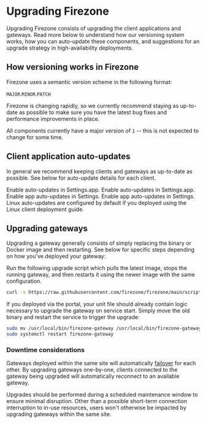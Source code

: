 
# Upgrading Firezone

Upgrading Firezone consists of upgrading the client applications and gateways.
Read more below to understand how our versioning system works, how you can
auto-update these components, and suggestions for an upgrade strategy in
high-availability deployments.

## How versioning works in Firezone

Firezone uses a semantic version scheme in the following format:

`MAJOR`.`MINOR`.`PATCH`

Firezone is changing rapidly, so we currently recommend staying as up-to-date as
possible to make sure you have the latest bug fixes and performance improvements
in place.

All components currently have a major version of `1` -- this is not expected to
change for some time.

## Client application auto-updates

In general we recommend keeping clients and gateways as up-to-date as possible.
See below for auto-update details for each client.

<TabsGroup>
  <TabsItem title="macOS" active>
    Enable auto-updates in Settings.app.
  </TabsItem>
  <TabsItem title="iOS">Enable auto-updates in Settings.app.</TabsItem>
  <TabsItem title="Android">Enable app auto-updates in Settings.</TabsItem>
  <TabsItem title="ChromeOS">Enable app auto-updates in Settings.</TabsItem>
  <TabsItem title="Linux">
    Linux auto-updates are configured by default if you deployed using the Linux
    client deployment guide.
  </TabsItem>
</TabsGroup>

## Upgrading gateways

Upgrading a gateway generally consists of simply replacing the binary or Docker
image and then restarting. See below for specific steps depending on how you've
deployed your gateway:

<TabsGroup>
<TabsItem title="Docker" active>

Run the following upgrade script which pulls the latest image, stops the running
gateway, and then restarts it using the newer image with the same configuration.

```bash
curl -s https://raw.githubusercontent.com/firezone/firezone/main/scripts/gateway-docker-upgrade.sh | bash
```

</TabsItem>
<TabsItem title="systemd">

If you deployed via the portal, your unit file should already contain logic
necessary to upgrade the gateway on service start. Simply move the old binary
and restart the service to trigger the upgrade:

```bash
sudo mv /usr/local/bin/firezone-gateway /usr/local/bin/firezone-gateway.bak
sudo systemctl restart firezone-gateway
```

</TabsItem>
</TabsGroup>

### Downtime considerations

Gateways deployed within the same site will automatically
[failover](/kb/deploy/gateways#failover) for each other. By upgrading gateways
one-by-one, clients connected to the gateway being upgraded will automatically
reconnect to an available gateway.

Upgrades should be performed during a scheduled maintenance window to ensure
minimal disruption. Other than a possible short-term connection interruption to
in-use resources, users won't otherwise be impacted by upgrading gateways within
the same site.
